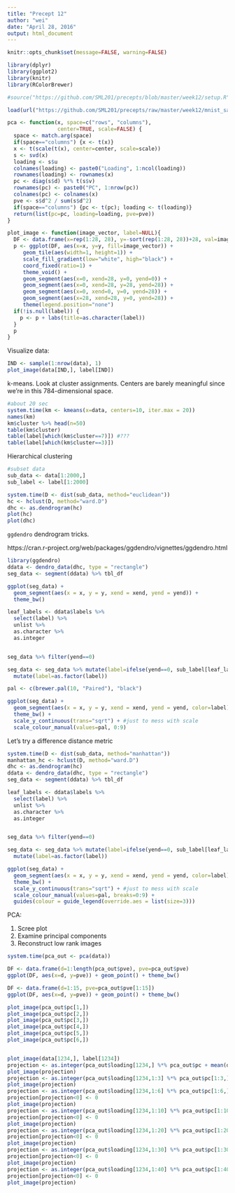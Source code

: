 ```yaml
---
title: "Precept 12"
author: "wei"
date: "April 28, 2016"
output: html_document
---
```


```r
knitr::opts_chunk$set(message=FALSE, warning=FALSE)
```


```r
library(dplyr)
library(ggplot2)
library(knitr)
library(RColorBrewer)

#source("https://github.com/SML201/precepts/blob/master/week12/setup.R")

load(url("https://github.com/SML201/precepts/raw/master/week12/mnist_sample.RData"))

pca <- function(x, space=c("rows", "columns"), 
                center=TRUE, scale=FALSE) {
  space <- match.arg(space)
  if(space=="columns") {x <- t(x)}
  x <- t(scale(t(x), center=center, scale=scale))
  s <- svd(x)
  loading <- s$u
  colnames(loading) <- paste0("Loading", 1:ncol(loading))
  rownames(loading) <- rownames(x)
  pc <- diag(s$d) %*% t(s$v)
  rownames(pc) <- paste0("PC", 1:nrow(pc))
  colnames(pc) <- colnames(x)
  pve <- s$d^2 / sum(s$d^2)
  if(space=="columns") {pc <- t(pc); loading <- t(loading)}
  return(list(pc=pc, loading=loading, pve=pve))
}

plot_image <- function(image_vector, label=NULL){
  DF <- data.frame(x=rep(1:28, 28), y=-sort(rep(1:28, 28))+28, val=image_vector)
  p <- ggplot(DF, aes(x=x, y=y, fill=image_vector)) + 
	 geom_tile(aes(width=1, height=1)) +
	 scale_fill_gradient(low="white", high="black") +
	 coord_fixed(ratio=1) + 
	 theme_void() +
	 geom_segment(aes(x=0, xend=28, y=0, yend=0)) +
	 geom_segment(aes(x=0, xend=28, y=28, yend=28)) +
	 geom_segment(aes(x=0, xend=0, y=0, yend=28)) +
	 geom_segment(aes(x=28, xend=28, y=0, yend=28)) +
	 theme(legend.position="none")
  if(!is.null(label)) {
    p <- p + labs(title=as.character(label))
  }
  p
}


```

Visualize data:
```r
IND <- sample(1:nrow(data), 1)
plot_image(data[IND,], label[IND])
```

k-means. Look at cluster assignments. Centers are barely meaningful since we're in this 784-dimensional space.

```r
#about 20 sec
system.time(km <- kmeans(x=data, centers=10, iter.max = 20))
names(km)
km$cluster %>% head(n=50)
table(km$cluster)
table(label[which(km$cluster==7)]) #???
table(label[which(km$cluster==3)])
```

Hierarchical clustering

```r
#subset data
sub_data <- data[1:2000,]
sub_label <- label[1:2000]

system.time(D <- dist(sub_data, method="euclidean"))
hc <- hclust(D, method="ward.D")
dhc <- as.dendrogram(hc)
plot(hc)
plot(dhc)
```

`ggdendro` dendrogram tricks. 

https://cran.r-project.org/web/packages/ggdendro/vignettes/ggdendro.html

```r
library(ggdendro)
ddata <- dendro_data(dhc, type = "rectangle")
seg_data <- segment(ddata) %>% tbl_df

ggplot(seg_data) + 
  geom_segment(aes(x = x, y = y, xend = xend, yend = yend)) + 
  theme_bw()

leaf_labels <- ddata$labels %>% 
  select(label) %>%
  unlist %>% 
  as.character %>% 
  as.integer


seg_data %>% filter(yend==0)

seg_data <- seg_data %>% mutate(label=ifelse(yend==0, sub_label[leaf_labels[x]], 11)) %>%
  mutate(label=as.factor(label))

pal <- c(brewer.pal(10, "Paired"), "black")

ggplot(seg_data) + 
  geom_segment(aes(x = x, y = y, xend = xend, yend = yend, color=label)) + 
  theme_bw() +
  scale_y_continuous(trans="sqrt") + #just to mess with scale
  scale_colour_manual(values=pal, 0:9)
```

Let's try a difference distance metric
```r
system.time(D <- dist(sub_data, method="manhattan"))
manhattan_hc <- hclust(D, method="ward.D")
dhc <- as.dendrogram(hc)
ddata <- dendro_data(dhc, type = "rectangle")
seg_data <- segment(ddata) %>% tbl_df

leaf_labels <- ddata$labels %>% 
  select(label) %>%
  unlist %>% 
  as.character %>% 
  as.integer


seg_data %>% filter(yend==0)

seg_data <- seg_data %>% mutate(label=ifelse(yend==0, sub_label[leaf_labels[x]], 11)) %>%
  mutate(label=as.factor(label))

ggplot(seg_data) + 
  geom_segment(aes(x = x, y = y, xend = xend, yend = yend, color=label)) + 
  theme_bw() +
  scale_y_continuous(trans="sqrt") + #just to mess with scale
  scale_colour_manual(values=pal, breaks=0:9) +
  guides(colour = guide_legend(override.aes = list(size=3)))
```




PCA:

1. Scree plot
2. Examine principal components
3. Reconstruct low rank images

```r
system.time(pca_out <- pca(data))

DF <- data.frame(d=1:length(pca_out$pve), pve=pca_out$pve)
ggplot(DF, aes(x=d, y=pve)) + geom_point() + theme_bw()

DF <- data.frame(d=1:15, pve=pca_out$pve[1:15])
ggplot(DF, aes(x=d, y=pve)) + geom_point() + theme_bw()

plot_image(pca_out$pc[1,])
plot_image(pca_out$pc[2,])
plot_image(pca_out$pc[3,])
plot_image(pca_out$pc[4,])
plot_image(pca_out$pc[5,])
plot_image(pca_out$pc[6,])


plot_image(data[1234,], label[1234])
projection <- as.integer(pca_out$loading[1234,] %*% pca_out$pc + mean(data[1234,]))
plot_image(projection)
projection <- as.integer(pca_out$loading[1234,1:3] %*% pca_out$pc[1:3,] + mean(data[1234,]))
plot_image(projection)
projection <- as.integer(pca_out$loading[1234,1:6] %*% pca_out$pc[1:6,] + mean(data[1234,]))
projection[projection<0] <- 0
plot_image(projection)
projection <- as.integer(pca_out$loading[1234,1:10] %*% pca_out$pc[1:10,] + mean(data[1234,]))
projection[projection<0] <- 0
plot_image(projection)
projection <- as.integer(pca_out$loading[1234,1:20] %*% pca_out$pc[1:20,] + mean(data[1234,]))
projection[projection<0] <- 0
plot_image(projection)
projection <- as.integer(pca_out$loading[1234,1:30] %*% pca_out$pc[1:30,] + mean(data[1234,]))
projection[projection<0] <- 0
plot_image(projection)
projection <- as.integer(pca_out$loading[1234,1:40] %*% pca_out$pc[1:40,] + mean(data[1234,]))
projection[projection<0] <- 0
plot_image(projection)
```


